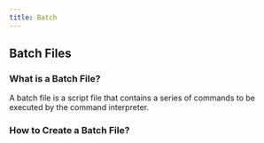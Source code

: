 ```yaml
---
title: Batch
---
```


## Batch Files

### What is a Batch File?

A batch file is a script file that contains a series of commands to be executed by the command interpreter.

### How to Create a Batch File?